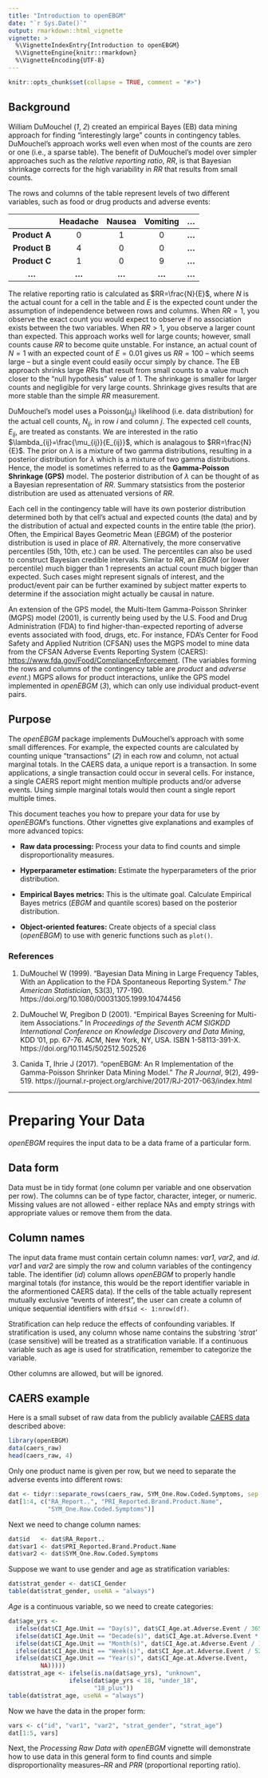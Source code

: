 ---
title: "Introduction to openEBGM"
date: "`r Sys.Date()`"
output: rmarkdown::html_vignette
vignette: >
  %\VignetteIndexEntry{Introduction to openEBGM}
  %\VignetteEngine{knitr::rmarkdown}
  %\VignetteEncoding{UTF-8}
---

```{r, echo = FALSE}
knitr::opts_chunk$set(collapse = TRUE, comment = "#>")
```

## Background

William DuMouchel (*1*, *2*) created an empirical Bayes (EB) data mining
approach for finding "interestingly large" counts in contingency tables.
DuMouchel's approach works well even when most of the counts are zero or one
(i.e., a sparse table). The benefit of DuMouchel's model over simpler approaches
such as the *relative reporting ratio*, $RR$, is that Bayesian shrinkage
corrects for the high variability in $RR$ that results from small counts.

The rows and columns of the table represent levels of two different variables,
such as food or drug products and adverse events:

|                | Headache  |Nausea |Vomiting | ...   |
| :-------------:|:---------:|:-----:|:-------:|:-----:|
| **Product A**  | 0         |1      |0        |**...**|
| **Product B**  | 4         |0      |0        |**...**|
| **Product C**  | 1         |0      |9        |**...**|
| **...**        | **...**   |**...**|**...**  |**...**|

The relative reporting ratio is calculated as $RR=\frac{N}{E}$, where $N$ is the
actual count for a cell in the table and $E$ is the expected count under the
assumption of independence between rows and columns. When $RR = 1$, you observe
the exact count you would expect to observe if no association exists between the
two variables. When $RR > 1$, you observe a larger count than expected. This
approach works well for large counts; however, small counts cause $RR$ to become
quite unstable. For instance, an actual count of $N = 1$ with an expected count
of $E = 0.01$ gives us $RR = 100$ -- which seems large -- but a single event
could easily occur simply by chance. The EB approach shrinks large $RR$s that
result from small counts to a value much closer to the "null hypothesis" value
of 1. The shrinkage is smaller for larger counts and negligible for very large
counts. Shrinkage gives results that are more stable than the simple $RR$
measurement.

DuMouchel's model uses a Poisson($\mu_{ij}$) likelihood (i.e. data distribution)
for the actual cell counts, $N_{ij}$, in row *i* and column *j*. The expected
cell counts, $E_{ij}$, are treated as constants. We are interested in the ratio
$\lambda_{ij}=\frac{\mu_{ij}}{E_{ij}}$, which is analagous to $RR=\frac{N}{E}$.
The prior on $\lambda$ is a mixture of two gamma distributions, resulting in a
posterior distribution for $\lambda$ which is a mixture of two gamma
distributions. Hence, the model is sometimes referred to as the **Gamma-Poisson
Shrinkage (GPS)** model. The posterior distribution of $\lambda$ can be thought
of as a Bayesian representation of $RR$. Summary statsistics from the posterior
distribution are used as attenuated versions of $RR$.

Each cell in the contingency table will have its own posterior distribution
determined both by that cell's actual and expected counts (the data) and by the
distribution of actual and expected counts in the entire table (the prior).
Often, the Empirical Bayes Geometric Mean $(EBGM)$ of the posterior distribution
is used in place of $RR$. Alternatively, the more conservative percentiles (5th,
10th, etc.) can be used. The percentiles can also be used to construct Bayesian
credible intervals. Similar to $RR$, an $EBGM$ (or lower percentile) much bigger
than 1 represents an actual count much bigger than expected. Such cases might
represent signals of interest, and the product/event pair can be further
examined by subject matter experts to determine if the association might
actually be causal in nature.

An extension of the GPS model, the Multi-Item Gamma-Poisson Shrinker (MGPS) 
model (2001), is currently being used by the U.S. Food and Drug Administration 
(FDA) to find higher-than-expected reporting of adverse events associated with 
food, drugs, etc. For instance, FDA's Center for Food Safety and Applied 
Nutrition (CFSAN) uses the MGPS model to mine data from the CFSAN Adverse Events
Reporting System (CAERS): <https://www.fda.gov/Food/ComplianceEnforcement>. (The 
variables forming the rows and columns of the contingency table are *product*
and *adverse event*.) MGPS allows for product interactions, unlike the GPS model
implemented in *openEBGM* (*3*), which can only use individual product-event
pairs.

## Purpose

The *openEBGM* package implements DuMouchel's approach with some small
differences. For example, the expected counts are calculated by counting unique
"transactions" (*2*) in each row and column, not actual marginal totals. In the
CAERS data, a unique report is a transaction. In some applications, a single
transaction could occur in several cells. For instance, a single CAERS report
might mention multiple products and/or adverse events. Using simple marginal
totals would then count a single report multiple times.

This document teaches you how to prepare your data for use by *openEBGM*'s 
functions. Other vignettes give explanations and examples of more advanced 
topics:

* **Raw data processing:** Process your data to find counts and simple
disproportionality measures.

* **Hyperparameter estimation:** Estimate the hyperparameters of the prior 
distribution.

* **Empirical Bayes metrics:** This is the ultimate goal. Calculate Empirical
Bayes metrics ($EBGM$ and quantile scores) based on the posterior distribution.

* **Object-oriented features:** Create objects of a special class (*openEBGM*)
to use with generic functions such as `plot()`.

### References

1. DuMouchel W (1999). "Bayesian Data Mining in Large Frequency
Tables, With an Application to the FDA Spontaneous Reporting System."
*The American Statistician*, 53(3), 177-190. 
https://doi.org/10.1080/00031305.1999.10474456

1. DuMouchel W, Pregibon D (2001). "Empirical Bayes Screening for
Multi-item Associations." In *Proceedings of the Seventh ACM SIGKDD
International Conference on Knowledge Discovery and Data Mining*, KDD '01,
pp. 67-76. ACM, New York, NY, USA. ISBN 1-58113-391-X.
https://doi.org/10.1145/502512.502526

1. Canida T, Ihrie J (2017). "openEBGM: An R Implementation of the Gamma-Poisson
Shrinker Data Mining Model." *The R Journal*, 9(2), 499-519. https://journal.r-project.org/archive/2017/RJ-2017-063/index.html


---------

# Preparing Your Data

*openEBGM* requires the input data to be a data frame of a particular form.

## Data form

Data must be in tidy format (one column per variable and one observation per
row). The columns can be of type factor, character, integer, or numeric. Missing
values are not allowed - either replace NAs and empty strings with appropriate
values or remove them from the data.


## Column names

The input data frame must contain certain column names: *var1*, *var2*, and 
*id*.  *var1* and *var2* are simply the row and column variables of the 
contingency table. The identifier (*id*) column allows *openEBGM* to properly 
handle marginal totals (for instance, this would be the report identifier 
variable in the aformentioned CAERS data). If the cells of the table actually
represent mutually exclusive "events of interest", the user can create a column
of unique sequential identifiers with `df$id <- 1:nrow(df)`.

Stratification can help reduce the effects of confounding variables. If
stratification is used, any column whose name contains the substring *'strat'*
(case sensitive) will be treated as a stratification variable. If a continuous
variable such as age is used for stratification, remember to categorize the
variable.

Other columns are allowed, but will be ignored.

## CAERS example

Here is a small subset of raw data from the publicly available [CAERS data](https://www.fda.gov/Food/ComplianceEnforcement) described above:

```{r Load data}
library(openEBGM)
data(caers_raw)
head(caers_raw, 4)
```

Only one product name is given per row, but we need to separate the adverse 
events into different rows:

```{r One adverse event per row}
dat <- tidyr::separate_rows(caers_raw, SYM_One.Row.Coded.Symptoms, sep = ", ")
dat[1:4, c("RA_Report..", "PRI_Reported.Brand.Product.Name", 
           "SYM_One.Row.Coded.Symptoms")]
```

Next we need to change column names:

```{r Rename columns}
dat$id   <- dat$RA_Report..
dat$var1 <- dat$PRI_Reported.Brand.Product.Name
dat$var2 <- dat$SYM_One.Row.Coded.Symptoms
```

Suppose we want to use gender and age as stratification variables:

```{r Rename gender column}
dat$strat_gender <- dat$CI_Gender
table(dat$strat_gender, useNA = "always")
```

*Age* is a continuous variable, so we need to create categories:

```{r Categorize continuous variables}
dat$age_yrs <-
  ifelse(dat$CI_Age.Unit == "Day(s)", dat$CI_Age.at.Adverse.Event / 365,
  ifelse(dat$CI_Age.Unit == "Decade(s)", dat$CI_Age.at.Adverse.Event * 10,
  ifelse(dat$CI_Age.Unit == "Month(s)", dat$CI_Age.at.Adverse.Event / 12,
  ifelse(dat$CI_Age.Unit == "Week(s)", dat$CI_Age.at.Adverse.Event / 52,
  ifelse(dat$CI_Age.Unit == "Year(s)", dat$CI_Age.at.Adverse.Event,
         NA)))))
dat$strat_age <- ifelse(is.na(dat$age_yrs), "unknown",
                 ifelse(dat$age_yrs < 18, "under_18",
                        "18_plus"))
table(dat$strat_age, useNA = "always")
```

Now we have the data in the proper form:

```{r Display prepared data}
vars <- c("id", "var1", "var2", "strat_gender", "strat_age")
dat[1:5, vars]
```

Next, the *Processing Raw Data with openEBGM* vignette will demonstrate how to
use data in this general form to find counts and simple disproportionality
measures--$RR$ and $PRR$ (proportional reporting ratio).
